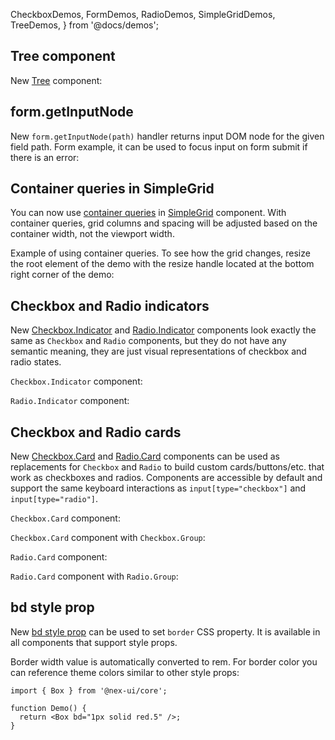   CheckboxDemos,
  FormDemos,
  RadioDemos,
  SimpleGridDemos,
  TreeDemos,
} from '@docs/demos';


## Tree component

New [Tree](/core/tree) component:

<Demo data={TreeDemos.files} />

## form.getInputNode

New `form.getInputNode(path)` handler returns input DOM node for the given field path.
Form example, it can be used to focus input on form submit if there is an error:

<Demo data={FormDemos.focusError} />

## Container queries in SimpleGrid

You can now use [container queries](https://developer.mozilla.org/en-US/docs/Web/CSS/CSS_containment/Container_queries)
in [SimpleGrid](/core/simple-grid) component. With container queries, grid columns and spacing
will be adjusted based on the container width, not the viewport width.

Example of using container queries. To see how the grid changes, resize the root element
of the demo with the resize handle located at the bottom right corner of the demo:

<Demo data={SimpleGridDemos.container} />

## Checkbox and Radio indicators

New [Checkbox.Indicator](/core/checkbox/#checkboxindicator) and [Radio.Indicator](/core/radio/#radioindicator)
components look exactly the same as `Checkbox` and `Radio` components, but they do not
have any semantic meaning, they are just visual representations of checkbox and radio states.

`Checkbox.Indicator` component:

<Demo data={CheckboxDemos.indicator} />

`Radio.Indicator` component:

<Demo data={RadioDemos.indicator} />

## Checkbox and Radio cards

New [Checkbox.Card](/core/checkbox/#checkboxcard-component) and [Radio.Card](/core/radio/#radiocard-component)
components can be used as replacements for `Checkbox` and `Radio` to build custom cards/buttons/etc.
that work as checkboxes and radios. Components are accessible by default and support the same
keyboard interactions as `input[type="checkbox"]` and `input[type="radio"]`.

`Checkbox.Card` component:

<Demo data={CheckboxDemos.card} />

`Checkbox.Card` component with `Checkbox.Group`:

<Demo data={CheckboxDemos.cardGroup} />

`Radio.Card` component:

<Demo data={RadioDemos.card} />

`Radio.Card` component with `Radio.Group`:

<Demo data={RadioDemos.cardGroup} />

## bd style prop

New [bd style prop](/styles/style-props/) can be used to set `border` CSS property.
It is available in all components that support style props.

Border width value is automatically converted to rem. For border color you can reference
theme colors similar to other style props:

```tsx
import { Box } from '@nex-ui/core';

function Demo() {
  return <Box bd="1px solid red.5" />;
}
```
